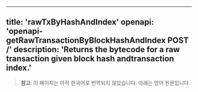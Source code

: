 <!-- AUTO-GENERATED-CONTENT:START (ENGLISH-COPY) -->
---
title: 'rawTxByHashAndIndex'
openapi: 'openapi-getRawTransactionByBlockHashAndIndex POST /'
description: 'Returns the bytecode for a raw transaction given block hash andtransaction index.'
---

> **참고**: 이 페이지는 아직 한국어로 번역되지 않았습니다. 아래는 영어 원문입니다.
